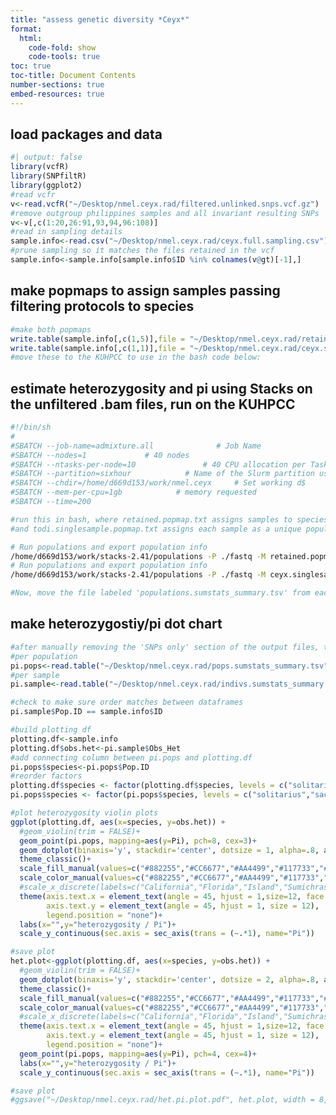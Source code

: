 ```yaml
---
title: "assess genetic diversity *Ceyx*"
format:
  html:
    code-fold: show
    code-tools: true
toc: true
toc-title: Document Contents
number-sections: true
embed-resources: true
---
```


## load packages and data
```r
#| output: false
library(vcfR)
library(SNPfiltR)
library(ggplot2)
#read vcfr
v<-read.vcfR("~/Desktop/nmel.ceyx.rad/filtered.unlinked.snps.vcf.gz")
#remove outgroup philippines samples and all invariant resulting SNPs
v<-v[,c(1:20,26:91,93,94,96:108)]
#read in sampling details
sample.info<-read.csv("~/Desktop/nmel.ceyx.rad/ceyx.full.sampling.csv")
#prune sampling so it matches the files retained in the vcf
sample.info<-sample.info[sample.info$ID %in% colnames(v@gt)[-1],]
```
## make popmaps to assign samples passing filtering protocols to species
```r
#make both popmaps
write.table(sample.info[,c(1,5)],file = "~/Desktop/nmel.ceyx.rad/retained.popmap.txt", quote = F, row.names = F, col.names = F, sep = "\t")
write.table(sample.info[,c(1,1)],file = "~/Desktop/nmel.ceyx.rad/ceyx.singlesample.popmap.txt", quote = F, row.names = F, col.names = F, sep = "\t")
#move these to the KUHPCC to use in the bash code below:
```

## estimate heterozygosity and pi using Stacks on the unfiltered .bam files, run on the KUHPCC
```bash
#!/bin/sh
#
#SBATCH --job-name=admixture.all              # Job Name
#SBATCH --nodes=1             # 40 nodes
#SBATCH --ntasks-per-node=10               # 40 CPU allocation per Task
#SBATCH --partition=sixhour            # Name of the Slurm partition used
#SBATCH --chdir=/home/d669d153/work/nmel.ceyx     # Set working d$
#SBATCH --mem-per-cpu=1gb            # memory requested
#SBATCH --time=200

#run this in bash, where retained.popmap.txt assigns samples to species, to get species level pi estimates
#and todi.singlesample.popmap.txt assigns each sample as a unique population to get per individual heterozygosity estimates

# Run populations and export population info
/home/d669d153/work/stacks-2.41/populations -P ./fastq -M retained.popmap.txt --fstats -O /home/d669d153/work/nmel.ceyx/pops.div -t 10
# Run populations and export population info
/home/d669d153/work/stacks-2.41/populations -P ./fastq -M ceyx.singlesample.popmap.txt -O /home/d669d153/work/nmel.ceyx/indivs.div -t 10

#Now, move the file labeled 'populations.sumstats_summary.tsv' from each of these iterations from the KUHPCC to your local machine
```

## make heterozygostiy/pi dot chart
```r
#after manually removing the 'SNPs only' section of the output files, to retain the 'all sites (including invariant)' portion, and altering the header of the first column to be 'pop ID' rather than "# pop ID', read in each of these output files
#per population
pi.pops<-read.table("~/Desktop/nmel.ceyx.rad/pops.sumstats_summary.tsv", header=T, sep='\t')
#per sample
pi.sample<-read.table("~/Desktop/nmel.ceyx.rad/indivs.sumstats_summary.tsv", header=T, sep='\t')

#check to make sure order matches between dataframes
pi.sample$Pop.ID == sample.info$ID

#build plotting df
plotting.df<-sample.info
plotting.df$obs.het<-pi.sample$Obs_Het
#add connecting column between pi.pops and plotting.df
pi.pops$species<-pi.pops$Pop.ID
#reorder factors
plotting.df$species <- factor(plotting.df$species, levels = c("solitarius","sacerdotis","mulcatus","meeki","malaitae","nigromaxilla","gentianus","collectoris","dispar"))
pi.pops$species <- factor(pi.pops$species, levels = c("solitarius","sacerdotis","mulcatus","meeki","malaitae","nigromaxilla","gentianus","collectoris","dispar"))

#plot heterozygosity violin plots
ggplot(plotting.df, aes(x=species, y=obs.het)) + 
  #geom_violin(trim = FALSE)+
  geom_point(pi.pops, mapping=aes(y=Pi), pch=8, cex=3)+
  geom_dotplot(binaxis='y', stackdir='center', dotsize = 1, alpha=.8, aes(fill=species, col=species))+
  theme_classic()+
  scale_fill_manual(values=c("#882255","#CC6677","#AA4499","#117733","#44AA99","#999933","#88CCEE","#DDCC77","#332288"))+
  scale_color_manual(values=c("#882255","#CC6677","#AA4499","#117733","#44AA99","#999933","#88CCEE","#DDCC77","#332288"))+
  #scale_x_discrete(labels=c("California","Florida","Island","Sumichrast","Texas","Woodhouse"))+
  theme(axis.text.x = element_text(angle = 45, hjust = 1,size=12, face = "italic", color="black"),
        axis.text.y = element_text(angle = 45, hjust = 1, size = 12),
        legend.position = "none")+
  labs(x="",y="heterozygosity / Pi")+
  scale_y_continuous(sec.axis = sec_axis(trans = (~.*1), name="Pi"))

#save plot
het.plot<-ggplot(plotting.df, aes(x=species, y=obs.het)) + 
  #geom_violin(trim = FALSE)+
  geom_dotplot(binaxis='y', stackdir='center', dotsize = 2, alpha=.8, aes(fill=species, col=species))+
  theme_classic()+
  scale_fill_manual(values=c("#882255","#CC6677","#AA4499","#117733","#44AA99","#999933","#88CCEE","#DDCC77","#332288"))+
  scale_color_manual(values=c("#882255","#CC6677","#AA4499","#117733","#44AA99","#999933","#88CCEE","#DDCC77","#332288"))+
  #scale_x_discrete(labels=c("California","Florida","Island","Sumichrast","Texas","Woodhouse"))+
  theme(axis.text.x = element_text(angle = 45, hjust = 1,size=12, face = "italic", color="black"),
        axis.text.y = element_text(angle = 45, hjust = 1, size = 12),
        legend.position = "none")+
  geom_point(pi.pops, mapping=aes(y=Pi), pch=4, cex=4)+
  labs(x="",y="heterozygosity / Pi")+
  scale_y_continuous(sec.axis = sec_axis(trans = (~.*1), name="Pi"))

#save plot
#ggsave("~/Desktop/nmel.ceyx.rad/het.pi.plot.pdf", het.plot, width = 8,height = 2.8,units = "in")
```
